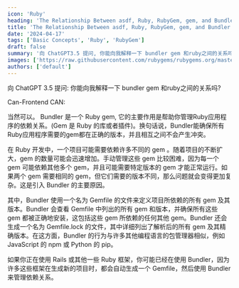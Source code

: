 ```yaml
---
icon: 'Ruby'
heading: 'The Relationship Between asdf, Ruby, RubyGem, gem, and Bundler'
title: 'The Relationship Between asdf, Ruby, RubyGem, gem, and Bundler'
date: '2024-04-17'
tags: ['Basic Concepts', 'Ruby', 'RubyGem']
draft: false
summary: '向 ChatGPT3.5 提问, 你能向我解释一下 bundler gem 和ruby之间的关系吗?'
images: ['https://raw.githubusercontent.com/rubygems/rubygems.org/master/doc/ruby_central_logo.png']
authors: ['default']
---
```


向 ChatGPT 3.5 提问:
你能向我解释一下 bundler gem 和ruby之间的关系吗?

Can-Frontend
CAN:

当然可以。 Bundler 是一个 Ruby gem, 它的主要作用是帮助你管理Ruby应用程序的依赖关系。(Gem 是 Ruby 的库或者插件)。换句话说，Bundler能确保所有Ruby应用程序需要的gem都在正确的版本，并且相互之间不会产生冲突。

在 Ruby 开发中，一个项目可能需要依赖许多不同的 gem 。随着项目的不断扩大，gem 的数量可能会迅速增加。手动管理这些 gem 比较困难，因为每一个 gem 可能依赖其他多个 gem，并且可能需要特定版本的 gem 才能正常运行。如果两个 gem 需要相同的 gem，但它们需要的版本不同，那么问题就会变得更加复杂。这是引入 Bundler 的主要原因。

其中，Bundler 使用一个名为 Gemfile 的文件来定义项目所依赖的所有 gem 及其版本。Bundler 会查看 Gemfile 中列出的所有 gem 和版本，并确保所有这些 gem 都被正确地安装，这包括这些 gem 所依赖的任何其他 gem。Bundler 还会生成一个名为 Gemfile.lock 的文件，其中详细列出了解析后的所有 gem 及其精确版本。在这方面，Bundler 的行为与许多其他编程语言的包管理器相似，例如 JavaScript 的 npm 或 Python 的 pip。

如果你正在使用 Rails 或其他一些 Ruby 框架，你可能已经在使用 Bundler，因为许多这些框架在生成新的项目时，都会自动生成一个 Gemfile，然后使用 Bundler 来管理依赖关系。
